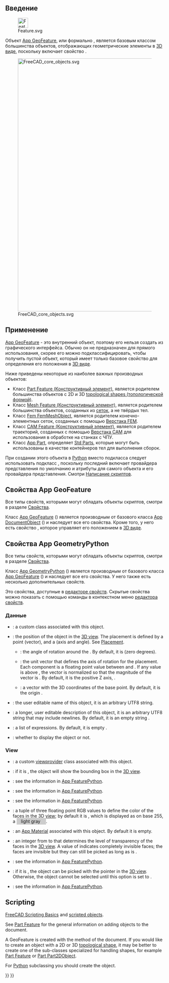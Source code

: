 <languages/>
{{TOCright}}

<span id="Introduction"></span>
== Введение ==

[[File:Feature.svg|32px]]

Объект [[App_GeoFeature/ru|App GeoFeature]], или формально {{incode|App::GeoFeature}}, является базовым классом большинства объектов, отображающих геометрические элементы в [[3D_view/ru|3D виде]], поскольку включает свойство {{PropertyData|Placement (Размещение)}}.

[[File:FreeCAD_core_objects.svg|800px]]

{{Caption|Упрощённая схема взаимосвязей между основными объектами в FreeCAD}}

<span id="Usage"></span>
== Применение ==

[[App_GeoFeature/ru|App GeoFeature]] - это внутренний объект, поэтому его нельзя создать из графического интерфейса. Обычно он не предназначен для прямого использования, скорее его можно подклассифицировать, чтобы получить пустой объект, который имеет только базовое свойство {{PropertyData|Placement (Размещение)}} для определения его положения в [[3D_view/ru|3D виде]].

Ниже приведены некоторые из наиболее важных производных объектов:
* Класс [[Part_Feature/ru|Part Feature (Конструктивный элемент)]], является родителем большинства объектов с 2D и 3D [[Part_TopoShape/ru|topological shapes (топологической формой)]].
* Класс [[Mesh_Feature/ru|Mesh Feature (Конструктивный элемент)]], является родителем большинства объектов, созданных из [[Mesh_MeshObject/ru|сеток]], а не твёрдых тел.
* Класс [[FEM_Mesh/ru|Fem FemMeshObject]], является родителем конечно-элементных сеток, созданных с помощью [[FEM_Workbench/ru|Верстака FEM]].
* Класс [[CAM_Feature/ru|CAM Feature (Конструктивный элемент)]], является родителем траекторий, созданных с помощью [[CAM_Workbench/ru|Верстака CAM]] для использования в обработке на станках с ЧПУ.
* Класс [[App_Part/ru|App Part]], определяет [[Std_Part/ru|Std Parts]], которые могут быть использованы в качестве контейнеров тел для выполнения сборок.

При создании этого объекта в [[Python/ru|Python]] вместо подкласса {{incode|App::GeoFeature}} следует использовать подкласс {{incode|App::GeometryPython}}, поскольку последний включает провайдера представления по умолчанию и атрибуты {{incode|Proxy}} для самого объекта и его провайдера представления. Смотри [[App_GeoFeature/ru#Scripting|Написание скриптов]].

<span id="Properties_App_GeoFeature"></span>
== Свойства App GeoFeature ==

Все типы свойств, которыми могут обладать объекты скриптов, смотри в разделе [[Property/ru|Свойства]].

Класс [[App_GeoFeature/ru|App GeoFeature]] ({{incode|App::GeoFeature}}) является производным от базового класса [[App_DocumentObject/ru|App DocumentObject]] ({{incode|App::DocumentObject}}) и наследует все его свойства. Кроме того, у него есть свойство {{PropertyData|Placement (Размещение)}}, которое управляет его положением в [[3D_view/ru|3D виде]].

<span id="Properties_App_GeometryPython"></span>
== Свойства App GeometryPython ==

Все типы свойств, которыми могут обладать объекты скриптов, смотри в разделе [[Property/ru|Свойства]].

Класс [[App_GeoFeature/ru|App GeometryPython]] ({{incode|App::GeometryPython}}) является производным от базового класса [[App_GeoFeature/ru|App GeoFeature]] ({{incode|App::GeoFeature}}) и наследует все его свойства. У него также есть несколько дополнительных свойств.

Это свойства, доступные в [[Property_editor/ru|редакторе свойств]]. Скрытые свойства можно показать с помощью команды {{MenuCommand|Show hidden (Показать скрытые)}} в контекстном меню [[Property_editor/ru|редактора свойств]].

<span id="Data"></span>
=== Данные ===

{{TitleProperty|Основные}}

* {{PropertyData|Proxy|PythonObject|Hidden}}: a custom class associated with this object.
* {{PropertyData|Placement|Placement}}: the position of the object in the [[3D_view|3D view]]. The placement is defined by a {{incode|Base}} point (vector), and a {{incode|Rotation}} (axis and angle). See [[Placement|Placement]].
** {{PropertyData|Angle}}: the angle of rotation around the {{PropertyData|Axis}}. By default, it is {{value|0°}} (zero degrees).
** {{PropertyData|Axis}}: the unit vector that defines the axis of rotation for the placement. Each component is a floating point value between {{value|0}} and {{value|1}}. If any value is above {{value|1}}, the vector is normalized so that the magnitude of the vector is {{value|1}}. By default, it is the positive Z axis, {{value|(0, 0, 1)}}.
** {{PropertyData|Position}}: a vector with the 3D coordinates of the base point. By default, it is the origin {{value|(0, 0, 0)}}.
* {{PropertyData|Label|String}}: the user editable name of this object, it is an arbitrary UTF8 string.
* {{PropertyData|Label2|String|Hidden}}: a longer, user editable description of this object, it is an arbitrary UTF8 string that may include newlines. By default, it is an empty string {{value|""}}.
* {{PropertyData|Expression Engine|ExpressionEngine|Hidden}}: a list of expressions. By default, it is empty {{value|[]}}.
* {{PropertyData|Visibility|Bool|Hidden}}: whether to display the object or not.

=== View ===

{{TitleProperty|Base}}
* {{PropertyView|Proxy|PythonObject|Hidden}}: a custom [[Viewprovider|viewprovider]] class associated with this object.

{{TitleProperty|Display Options}}
* {{PropertyView|Bounding Box|Bool}}: if it is {{TRUE}}, the object will show the bounding box in the [[3D_view|3D view]].
* {{PropertyView|Display Mode|Enumeration}}: see the information in [[App_FeaturePython|App FeaturePython]].
* {{PropertyView|Show In Tree|Bool}}: see the information in [[App_FeaturePython|App FeaturePython]].
* {{PropertyView|Visibility|Bool}}: see the information in [[App_FeaturePython|App FeaturePython]].

{{TitleProperty|Object Style}}
* {{PropertyView|Shape Color|Color}}: a tuple of three floating point RGB values {{value|(r,g,b)}} to define the color of the faces in the [[3D_view|3D view]]; by default it is {{value|(0.8, 0.8, 0.8)}}, which is displayed as {{value|[204, 204, 204]}} on base 255, a <span style="background-color:#ccc; width:3em; height:12pt; padding: 2px 1em 2px;"> light gray </span>.
* {{PropertyView|Shape Material|Material|Hidden}}: an [[App_Material|App Material]] associated with this object. By default it is empty.
* {{PropertyView|Transparency|Percent}}: an integer from {{value|0}} to {{value|100}} that determines the level of transparency of the faces in the [[3D_view|3D view]]. A value of {{value|100}} indicates completely invisible faces; the faces are invisible but they can still be picked as long as {{PropertyView|Selectable}} is {{TRUE}}.

{{TitleProperty|Selection}}
* {{PropertyView|On Top When Selected|Enumeration}}: see the information in [[App_FeaturePython|App FeaturePython]].
* {{PropertyView|Selectable|Bool}}: if it is {{TRUE}}, the object can be picked with the pointer in the [[3D_view|3D view]]. Otherwise, the object cannot be selected until this option is set to {{TRUE}}.
* {{PropertyView|Selection Style|Enumeration}}: see the information in [[App_FeaturePython|App FeaturePython]].

== Scripting ==

{{Emphasis|See also:}} [[FreeCAD_Scripting_Basics|FreeCAD Scripting Basics]] and [[Scripted_objects|scripted objects]].

See [[Part_Feature|Part Feature]] for the general information on adding objects to the document.

A GeoFeature is created with the {{incode|addObject()}} method of the document. If you would like to create an object with a 2D or 3D [[Part_TopoShape|topological shape]], it may be better to create one of the sub-classes specialized for handling shapes, for example [[Part_Feature|Part Feature]] or [[Part_Part2DObject|Part Part2DObject]].

{{Code|code=
import FreeCAD as App

doc = App.newDocument()
obj = App.ActiveDocument.addObject("App::GeoFeature", "Name")
obj.Label = "Custom label"
}}

For [[Python|Python]] subclassing you should create the {{incode|App::GeometryPython}} object.

{{Code|code=
import FreeCAD as App

doc = App.newDocument()
obj = App.ActiveDocument.addObject("App::GeometryPython", "Name")
obj.Label = "Custom label"
}}


{{Document_objects_navi{{#translation:}}}}
{{Userdocnavi{{#translation:}}}}